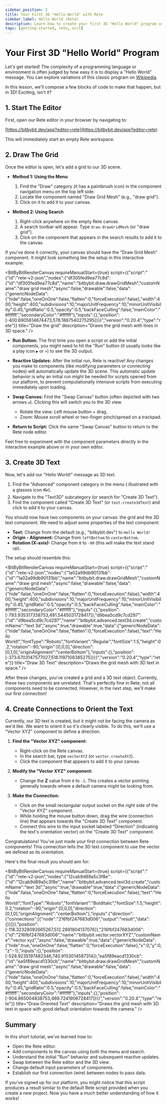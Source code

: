 ```yaml
---
sidebar_position: 2
title: Your First 3D "Hello World" with Rete
sidebar_label: Hello World (Rete)
description: Learn how to create your first 3D "Hello World" program using the Bitbybit Rete visual programming editor.
tags: [getting-started, rete, occt]
---
```



# Your First 3D "Hello World" Program

Let's get started! The complexity of a programming language or environment is often judged by how easy it is to display a "Hello World" message. You can explore variations of this classic program on <a href="https://en.wikipedia.org/wiki/%22Hello,_World!%22_program" target="_blank" rel="noopener noreferrer">Wikipedia</a>.

In this lesson, we'll compose a few blocks of code to make that happen, but in 3D! Exciting, isn't it?

## 1. Start The Editor

First, open our Rete editor in your browser by navigating to:

[https://bitbybit.dev/app?editor=rete](https://bitbybit.dev/app?editor=rete)

This will immediately start an empty Rete workspace.

## 2. Draw The Grid

Once the editor is open, let's add a grid to our 3D scene.

*   **Method 1: Using the Menu**
    1.  Find the "Draw" category (it has a paintbrush icon) in the component navigation menu on the top left side.
    2.  Locate the component named "Draw Grid Mesh" (e.g., "draw grid").
    3.  Click on it to add it to your canvas.

*   **Method 2: Using Search**
    1.  Right-click anywhere on the empty Rete canvas.
    2.  A search toolbar will appear. Type `draw.drawGridMesh` (or "draw grid").
    3.  Click on the component that appears in the search results to add it to the canvas.

If you've done it correctly, your canvas should have the "Draw Grid Mesh" component. It might look something like the setup in this interactive example:

<BitByBitRenderCanvas
  requireManualStart={true}
  script={{"script":"{\"id\":\"rete-v2-json\",\"nodes\":{\"df305fed9ea77c8d\":{\"id\":\"df305fed9ea77c8d\",\"name\":\"bitbybit.draw.drawGridMesh\",\"customName\":\"draw grid mesh\",\"async\":false,\"drawable\":false,\"data\":{\"genericNodeData\":{\"hide\":false,\"oneOnOne\":false,\"flatten\":0,\"forceExecution\":false},\"width\":400,\"height\":400,\"subdivisions\":10,\"majorUnitFrequency\":10,\"minorUnitVisibility\":0.45,\"gridRatio\":0.5,\"opacity\":0.5,\"backFaceCulling\":false,\"mainColor\":\"#ffffff\",\"secondaryColor\":\"#ffffff\"},\"inputs\":{},\"position\":[-400.6905614674473,578.1887540275295]}}}","version":"0.20.4","type":"rete"}}
  title="Draw the grid"
  description="Draws the grid mesh with lines in 3D space."
/>

<Admonition type="tip" title="Running & Interacting with the Scene">

-   **Run Button:** The first time you open a script or add the initial components, you might need to hit the "Run" button (it usually looks like a play icon `▶️` or `>`) to see the 3D output.

-   **Reactive Updates:** After the initial run, Rete is reactive! Any changes you make to components (like modifying parameters or connecting nodes) will automatically update the 3D scene. This automatic update behavior is why an initial run might be needed for scripts opened from our platform, to prevent computationally intensive scripts from executing immediately upon loading.

-   **Swap Canvas:** Find the "Swap Canvas" button (often depicted with two arrows `⇄`). Clicking this will switch you to the 3D view.
    -   Rotate the view: Left mouse button + drag.
    -   Zoom: Mouse scroll wheel or two-finger pinch/spread on a trackpad.

-   **Return to Script:** Click the same "Swap Canvas" button to return to the Rete node editor.

Feel free to experiment with the component parameters directly in the interactive example above or in your own editor.
</Admonition>

## 3. Create 3D Text

Now, let's add our "Hello World!" message as 3D text.

1.  Find the "Advanced" component category in the menu ( illustrated with a glasses icon 👓).
2.  Navigate to the "Text3D" subcategory (or search for "Create 3D Text").
3.  Find the component called "Create 3D Text" (or `text.create3dText`) and click to add it to your canvas.

You should now have two components on your canvas: the grid and the 3D text component. We need to adjust some properties of the text component:

*   **Text:** Change from the default (e.g., "bitbybit.dev") to `Hello World!`
*   **Origin - Alignment:** Change from `leftBottom` to `centerBottom`.
*   **Rotation (X-axis):** Change from `0` to `-90` (this will make the text stand up).

The setup should resemble this:

<BitByBitRenderCanvas
  requireManualStart={true}
  script={{"script":"{\"id\":\"rete-v2-json\",\"nodes\":{\"1a02a99db90131bb\":{\"id\":\"1a02a99db90131bb\",\"name\":\"bitbybit.draw.drawGridMesh\",\"customName\":\"draw grid mesh\",\"async\":false,\"drawable\":false,\"data\":{\"genericNodeData\":{\"hide\":false,\"oneOnOne\":false,\"flatten\":0,\"forceExecution\":false},\"width\":400,\"height\":400,\"subdivisions\":10,\"majorUnitFrequency\":10,\"minorUnitVisibility\":0.45,\"gridRatio\":0.5,\"opacity\":0.5,\"backFaceCulling\":false,\"mainColor\":\"#ffffff\",\"secondaryColor\":\"#ffffff\"},\"inputs\":{},\"position\":[-793.935317338753,491.5445031728417]},\"d9bea5cd9c7cd297\":{\"id\":\"d9bea5cd9c7cd297\",\"name\":\"bitbybit.advanced.text3d.create\",\"customName\":\"text 3d\",\"async\":true,\"drawable\":true,\"data\":{\"genericNodeData\":{\"hide\":false,\"oneOnOne\":false,\"flatten\":0,\"forceExecution\":false},\"text\":\"Hello World!\",\"fontType\":\"Roboto\",\"fontVariant\":\"Regular\",\"fontSize\":1.5,\"height\":0.2,\"rotation\":-90,\"origin\":[0,0,0],\"direction\":[0,1,0],\"originAlignment\":\"centerBottom\"},\"inputs\":{},\"position\":[-373.6703147577027,518.1197108385275]}}}","version":"0.20.4","type":"rete"}}
  title="Draw 3D Text"
  description="Draws the grid mesh with 3D text in space."
/>

After these changes, you've created a grid and a 3D text object. Currently, these two components are unrelated. That's perfectly fine in Rete; not all components need to be connected. However, in the next step, we'll make our first connection!

## 4. Create Connections to Orient the Text

Currently, our 3D text is created, but it might not be facing the camera as we'd like. We want to orient it so it's clearly visible. To do this, we'll use a "Vector XYZ" component to define a direction.

1.  **Find the "Vector XYZ" component:**
    *   Right-click on the Rete canvas.
    *   In the search bar, type `vectorXYZ` (or `vector.createXYZ`).
    *   Click the component that appears to add it to your canvas.

2.  **Modify the "Vector XYZ" component:**
    *   Change the **Z** value from `0` to `-1`. This creates a vector pointing generally towards where a default camera might be looking from.

3.  **Make the Connection:**
    *   Click on the small rectangular output socket on the right side of the "Vector XYZ" component.
    *   While holding the mouse button down, drag the wire (connection line) that appears towards the "Create 3D Text" component.
    *   Connect this wire to the input socket labeled "Direction" (indicating the text's orientation vector) on the "Create 3D Text" component.

Congratulations! You've just made your first connection between Rete components! This connection tells the 3D text component to use the vector we defined as its orientation.

Here's the final result you should aim for:

<BitByBitRenderCanvas
  requireManualStart={true}
  script={{"script":"{\"id\":\"rete-v2-json\",\"nodes\":{\"12cab9d89a5c3f8e\":{\"id\":\"12cab9d89a5c3f8e\",\"name\":\"bitbybit.advanced.text3d.create\",\"customName\":\"text 3d\",\"async\":true,\"drawable\":true,\"data\":{\"genericNodeData\":{\"hide\":false,\"oneOnOne\":false,\"flatten\":0,\"forceExecution\":false},\"text\":\"Hello World!\",\"fontType\":\"Roboto\",\"fontVariant\":\"BoldItalic\",\"fontSize\":1.5,\"height\":0.2,\"rotation\":-90,\"origin\":[0,0,0],\"direction\":[0,1,0],\"originAlignment\":\"centerBottom\"},\"inputs\":{\"direction\":{\"connections\":[{\"node\":\"216fbf247683d006\",\"output\":\"result\",\"data\":{}}]}},\"position\":[-118.32328092665267,512.2891804137076]},\"216fbf247683d006\":{\"id\":\"216fbf247683d006\",\"name\":\"bitbybit.vector.vectorXYZ\",\"customName\":\"vector xyz\",\"async\":false,\"drawable\":true,\"data\":{\"genericNodeData\":{\"hide\":true,\"oneOnOne\":false,\"flatten\":0,\"forceExecution\":false},\"x\":0,\"y\":0,\"z\":-1},\"inputs\":{},\"position\":[-528.9235197482346,740.9153014587314]},\"ea5f89eacd1330cb\":{\"id\":\"ea5f89eacd1330cb\",\"name\":\"bitbybit.draw.drawGridMesh\",\"customName\":\"draw grid mesh\",\"async\":false,\"drawable\":false,\"data\":{\"genericNodeData\":{\"hide\":false,\"oneOnOne\":false,\"flatten\":0,\"forceExecution\":false},\"width\":400,\"height\":400,\"subdivisions\":10,\"majorUnitFrequency\":10,\"minorUnitVisibility\":0.45,\"gridRatio\":0.5,\"opacity\":0.5,\"backFaceCulling\":false,\"mainColor\":\"#ffffff\",\"secondaryColor\":\"#ffffff\"},\"inputs\":{},\"position\":[-904.865004838753,469.7241906728417]}}}","version":"0.20.4","type":"rete"}}
  title="Draw Oriented Text"
  description="Draws the grid mesh with 3D text in space with good default orientation towards the camera."
/>

## Summary

In this short tutorial, we've learned how to:

*   Open the Rete editor.
*   Add components to the canvas using both the menu and search.
*   Understand the initial "Run" behavior and subsequent reactive updates.
*   Swap between the Rete editor and the 3D view.
*   Change default input parameters of components.
*   Establish our first connection (wire) between nodes to pass data.

If you've signed up for our platform, you might notice that this script produces a result similar to the default Rete script provided when you create a new project. Now you have a much better understanding of how it works!